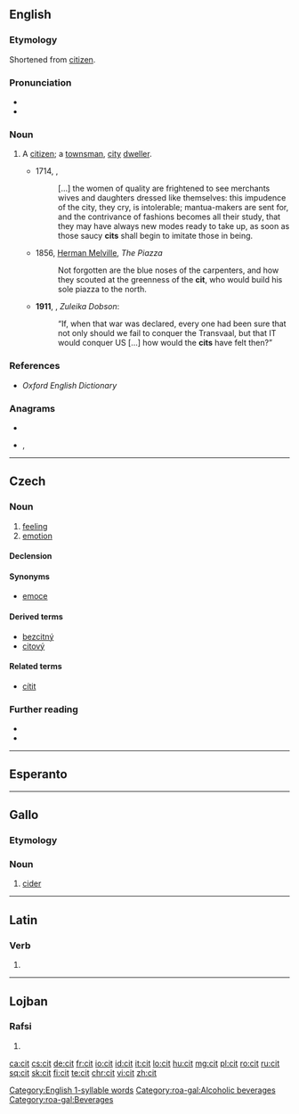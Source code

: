 {{also|cit.}}
==English==

===Etymology===
Shortened from [[citizen]].

===Pronunciation===
* {{IPA|/sɪt/|lang=en}}
* {{rhymes|ɪt|lang=en}}
[[Category:English 1-syllable words]]

===Noun===
{{en-noun}}

# {{lb|en|derogatory|now|rare}} A [[citizen]]; a [[townsman]], [[city]] [[dweller]].
#* 1714, {{w|Bernard Mandeville}}, ''{{w|The Fable of the Bees}}''
#*: [...] the women of quality are frightened to see merchants wives and daughters dressed like themselves: this impudence of the city, they cry, is intolerable; mantua-makers are sent for, and the contrivance of fashions becomes all their study, that they may have always new modes ready to take up, as soon as those saucy '''cits''' shall begin to imitate those in being.
#* 1856, [[w:Herman Melville|Herman Melville]], ''The Piazza''
#*: Not forgotten are the blue noses of the carpenters, and how they scouted at the greenness of the '''cit''', who would build his sole piazza to the north.
#*'''1911''', {{w|Max Beerbohm}}, ''Zuleika Dobson'':
#*:“If, when that war was declared, every one had been sure that not only should we fail to conquer the Transvaal, but that IT would conquer US […] how would the '''cits''' have felt then?”

===References===
* ''Oxford English Dictionary''

===Anagrams===
* {{l|en|ICT}}
* {{l|en|tic}}, {{l|en|TIC}}

----

==Czech==

===Noun===
{{cs-noun|g=m}}

# [[feeling]]
# [[emotion]]

====Declension====
{{cs-decl-noun
|cit|citu|citu|cit|cite|citu|citem
|city|citů|citům|city|city|citech|city
}}

====Synonyms====
* [[emoce]]

====Derived terms====
* [[bezcitný]] {{g|m}}
* [[citový]]

====Related terms====
* [[cítit]]

===Further reading===
* {{R:PSJC}}
* {{R:SSJC}}

----

==Esperanto==
{{no entry|because=unattested|lang=eo}}

----

==Gallo==

===Etymology===
{{rfe|lang=roa-gal}}

===Noun===
{{roa-gal-noun|m}}

# [[cider]]

[[Category:roa-gal:Alcoholic beverages]]
[[Category:roa-gal:Beverages]]

----

==Latin==

===Verb===
{{la-verb-form|cit}}

# {{conjugation of|ciō||3|s|pres|act|ind|lang=la}}

----

==Lojban==

===Rafsi===
{{jbo-rafsi}}

# {{jbo-rafsi of|citno}}

[[ca:cit]]
[[cs:cit]]
[[de:cit]]
[[fr:cit]]
[[io:cit]]
[[id:cit]]
[[it:cit]]
[[lo:cit]]
[[hu:cit]]
[[mg:cit]]
[[pl:cit]]
[[ro:cit]]
[[ru:cit]]
[[sq:cit]]
[[sk:cit]]
[[fi:cit]]
[[te:cit]]
[[chr:cit]]
[[vi:cit]]
[[zh:cit]]